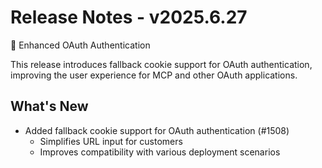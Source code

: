 # Release Notes - v2025.6.27

🔐 Enhanced OAuth Authentication

This release introduces fallback cookie support for OAuth authentication, improving the user experience for MCP and other OAuth applications.

## What's New

- Added fallback cookie support for OAuth authentication (#1508)
  - Simplifies URL input for customers
  - Improves compatibility with various deployment scenarios
